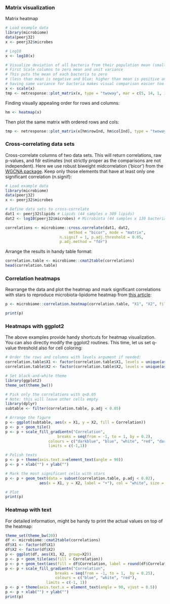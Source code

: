 ### Matrix visualization

Matrix heatmap

```r
# Load example data
library(microbiome)
data(peerj32)
x <- peerj32$microbes

# Log10
x <- log10(x)

# Visualize deviation of all bacteria from their population mean (smaller: blue; higher: red):
# First Scale columns to zero mean and unit variance
# This puts the mean of each bacteria to zero 
# (less than mean is negative and blue; higher than mean is positive and red)
# having same variance for bacteria makes visual comparison easier too
x <- scale(x)
tmp <- netresponse::plot_matrix(x, type = "twoway", mar = c(5, 14, 1, 1), cex.axis = 0.8)
```

Finding visually appealing order for rows and columns:

```r
hm <- heatmap(x) 
```

Then plot the same matrix with ordered rows and cols:

```r
tmp <- netresponse::plot_matrix(x[hm$rowInd, hm$colInd], type = "twoway", mar = c(5, 12, 1, 1), cex.axis = 0.5)
```


### Cross-correlating data sets

Cross-correlate columns of two data sets. This will return correlations, raw p-values, and fdr estimates (not strictly proper as the comparisons are not independent). Here we use robust biweight midcorrelation ('bicor') from the [WGCNA package](http://labs.genetics.ucla.edu/horvath/CoexpressionNetwork/Rpackages/WGCNA/). Keep only those elements that have at least only one significant correlation (n.signif):

```r
# Load example data
library(microbiome)
data(peerj32)
x <- peerj32$microbes

# Define data sets to cross-correlate
dat1 <- peerj32$lipids # Lipids (44 samples x 389 lipids)
dat2 <- log10(peerj32$microbes) # Microbiota (44 samples x 130 bacteria)

correlations <- microbiome::cross.correlate(dat1, dat2, 
	     				    method = "bicor", mode = "matrix", 
					    n.signif = 1, p.adj.threshold = 0.05, 
					    p.adj.method = "fdr")
```

Arrange the results in handy table format: 

```r
correlation.table <- microbiome::cmat2table(correlations)
head(correlation.table)
```

### Correlation heatmaps

Rearrange the data and plot the heatmap and mark significant correlations with stars to reproduce microbiota-lipidome heatmap from [this article](https://peerj.com/articles/32/): 

```r
p <- microbiome::correlation.heatmap(correlation.table, "X1", "X2", fill = "Correlation", star = "p.adj", p.adj.threshold = 0.05) 
```
```r
print(p)
```


### Heatmaps with ggplot2

The above examples provide handy shortcuts for heatmap visualization. You can also directly modify the ggplot2 routines. This time, let us set q-value threshold also for cell coloring: 

```r
# Order the rows and columns with levels argument if needed:
correlation.table$X1 <- factor(correlation.table$X1, levels = unique(as.character(correlation.table$X1)))
correlation.table$X2 <- factor(correlation.table$X2, levels = unique(as.character(correlation.table$X2)))

# Set black-and-white theme
library(ggplot2)
theme_set(theme_bw())

# Pick only the correlations with q<0.05
# Note: this will leave other cells empty
library(dplyr)
subtable <- filter(correlation.table, p.adj < 0.05)

# Arrange the figure
p <- ggplot(subtable, aes(x = X1, y = X2, fill = Correlation))
p <- p + geom_tile() 
p <- p + scale_fill_gradientn("Correlation", 
       	 		       breaks = seq(from = -1, to = 1, by = 0.2), 
			       colours = c("darkblue", "blue", "white", "red", "darkred"), 
			       limits = c(-1,1)) 

# Polish texts
p <- p + theme(axis.text.x=element_text(angle = 90))
p <- p + xlab("") + ylab("")

# Mark the most significant cells with stars
p <- p + geom_text(data = subset(correlation.table, p.adj < 0.02), 
       	 	   aes(x = X1, y = X2, label = "+"), col = "white", size = 5)

# Plot
print(p)
```

### Heatmap with text

For detailed information, might be handy to print the actual values on
top of the heatmap:

```r
theme_set(theme_bw(20))
df <- microbiome::cmat2table(correlations)
df$X1 <- factor(df$X1)
df$X2 <- factor(df$X2)
p <- ggplot(df, aes(X1, X2, group=X2)) 
p <- p + geom_tile(aes(fill = Correlation)) 
p <- p + geom_text(aes(fill = df$Correlation, label = round(df$Correlation, 1)), size = 2) 
p <- p + scale_fill_gradientn("Correlation", 
       	 		      breaks = seq(from = -1, to = 1,  by = 0.25), 
       	 		      colours = c("blue", "white", "red"), 
			      limits = c(-1, 1))
p <- p + theme(axis.text.x = element_text(angle = 90, vjust = 0.5)) 
p <- p + xlab("") + ylab("")
print(p)
```

